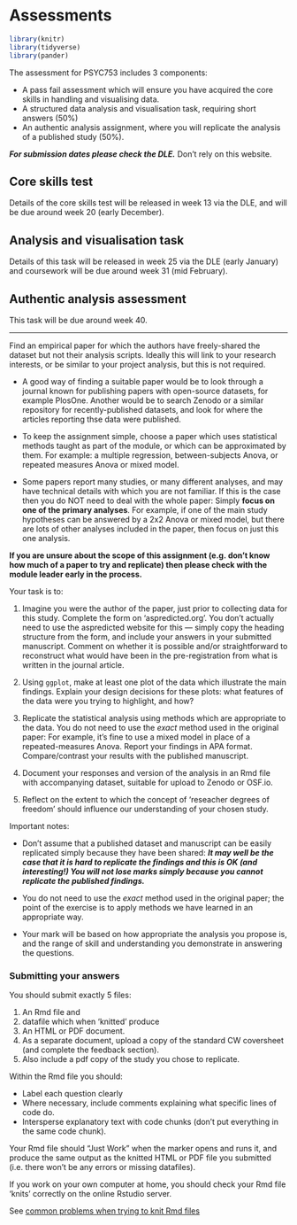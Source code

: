 # Assessments

```r
library(knitr)
library(tidyverse)
library(pander)
```

The assessment for PSYC753 includes 3 components:

-   A pass fail assessment which will ensure you have acquired the core skills in handling and
    visualising data.
-   A structured data analysis and visualisation task, requiring short answers (50%)
-   An authentic analysis assignment, where you will replicate the analysis of a published study
    (50%).

**_For submission dates please check the DLE._** Don't rely on this website.

## Core skills test

Details of the core skills test will be released in week 13 via the DLE, and will be due around week
20 (early December).

## Analysis and visualisation task

Details of this task will be released in week 25 via the DLE (early January) and coursework will be
due around week 31 (mid February).

## Authentic analysis assessment {#assessment-authentic-analysis}

This task will be due around week 40.

---

Find an empirical paper for which the authors have freely-shared the dataset but not their analysis
scripts. Ideally this will link to your research interests, or be similar to your project analysis,
but this is not required.

-   A good way of finding a suitable paper would be to look through a journal known for publishing
    papers with open-source datasets, for example PlosOne. Another would be to search Zenodo or a
    similar repository for recently-published datasets, and look for where the articles reporting
    thse data were published.

-   To keep the assignment simple, choose a paper which uses statistical methods taught as part of
    the module, or which can be approximated by them. For example: a multiple regression,
    between-subjects Anova, or repeated measures Anova or mixed model.

-   Some papers report many studies, or many different analyses, and may have technical details with
    which you are not familiar. If this is the case then you do NOT need to deal with the whole
    paper: Simply **focus on one of the primary analyses**. For example, if one of the main study
    hypotheses can be answered by a 2x2 Anova or mixed model, but there are lots of other analyses
    included in the paper, then focus on just this one analysis.

**If you are unsure about the scope of this assignment (e.g. don't know how much of a paper to try
and replicate) then please check with the module leader early in the process.**

Your task is to:

1. Imagine you were the author of the paper, just prior to collecting data for this study. Complete
   the form on 'aspredicted.org'. You don't actually need to use the aspredicted website for this —
   simply copy the heading structure from the form, and include your answers in your submitted
   manuscript. Comment on whether it is possible and/or straightforward to reconstruct what would
   have been in the pre-registration from what is written in the journal article.

2. Using `ggplot`, make at least one plot of the data which illustrate the main findings. Explain
   your design decisions for these plots: what features of the data were you trying to highlight,
   and how?

3. Replicate the statistical analysis using methods which are appropriate to the data. You do not
   need to use the _exact_ method used in the original paper: For example, it's fine to use a mixed
   model in place of a repeated-measures Anova. Report your findings in APA format. Compare/contrast
   your results with the published manuscript.

4. Document your responses and version of the analysis in an Rmd file with accompanying dataset,
   suitable for upload to Zenodo or OSF.io.

5. Reflect on the extent to which the concept of 'reseacher degrees of freedom' should influence our
   understanding of your chosen study.

Important notes:

-   Don't assume that a published dataset and manuscript can be easily replicated simply because
    they have been shared: **_It may well be the case that it is hard to replicate the findings and
    this is OK (and interesting!) You will not lose marks simply because you cannot replicate the
    published findings._**

-   You do not need to use the _exact_ method used in the original paper; the point of the exercise
    is to apply methods we have learned in an appropriate way.

-   Your mark will be based on how appropriate the analysis you propose is, and the range of skill
    and understanding you demonstrate in answering the questions.

### Submitting your answers

You should submit exactly 5 files:

1. An Rmd file and
2. datafile which when 'knitted' produce
3. An HTML or PDF document.
4. As a separate document, upload a copy of the standard CW coversheet (and complete the feedback
   section).
5. Also include a pdf copy of the study you chose to replicate.

Within the Rmd file you should:

-   Label each question clearly
-   Where necessary, include comments explaining what specific lines of code do.
-   Intersperse explanatory text with code chunks (don't put everything in the same code chunk).

Your Rmd file should "Just Work" when the marker opens and runs it, and produce the same output as
the knitted HTML or PDF file you submitted (i.e. there won't be any errors or missing datafiles).

If you work on your own computer at home, you should check your Rmd file 'knits' correctly on the
online Rstudio server.

See [common problems when trying to knit Rmd files](#common-rmd-problems)
